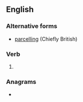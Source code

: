 ==English==

===Alternative forms===
* [[parcelling]] (Chiefly British)

===Verb===
{{head|en|present participle}}

# {{present participle of|parcel|lang=en|nocat=1}}

===Anagrams===
* {{anagrams|en|Caplinger|replacing}}